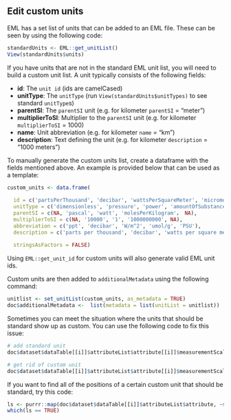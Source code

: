 ## Edit custom units

EML has a set list of units that can be added to an EML file. These can be seen by using the following code:

```r
standardUnits <- EML::get_unitList()
View(standardUnits$units)
```

If you have units that are not in the standard EML unit list, you will need to build a custom unit list. A unit typically consists of the following fields:

* **id**: The `unit id` (ids are camelCased)
* **unitType**: The `unitType` (run `View(standardUnits$unitTypes)` to see standard `unitType`s)
* **parentSI**: The `parentSI` unit (e.g. for kilometer `parentSI` = "meter")
* **multiplierToSI**: Multiplier to the `parentSI` unit (e.g. for kilometer `multiplierToSI` = 1000)
* **name**: Unit abbreviation (e.g. for kilometer `name` = "km")
* **description**: Text defining the unit (e.g. for kilometer `description` = "1000 meters")

To manually generate the custom units list, create a dataframe with the fields mentioned above. An example is provided below that can be used as a template:

```r
custom_units <- data.frame(
    
  id = c('partsPerThousand', 'decibar', 'wattsPerSquareMeter', 'micromolesPerGram', 'practicalSalinityUnit'),
  unitType = c('dimensionless', 'pressure', 'power', 'amountOfSubstanceWeight'， 'dimensionless'),
  parentSI = c(NA, 'pascal', 'watt', 'molesPerKilogram'， NA),
  multiplierToSI = c(NA, '10000', '1', '1000000000', NA),
  abbreviation = c('ppt', 'decibar', 'W/m^2', 'umol/g', 'PSU'),
  description = c('parts per thousand', 'decibar', 'watts per square meter', 'micro moles per gram', 'used to describe the concentration of dissolved salts in water, the UNESCO Practical Salinity Scale of 1978 (PSS78) defines salinity in terms of a conductivity ratio'),
  
  stringsAsFactors = FALSE)
```

Using `EML::get_unit_id` for custom units will also generate valid EML unit ids. 

Custom units are then added to `additionalMetadata` using the following command:

```r
unitlist <- set_unitList(custom_units, as_metadata = TRUE)
doc$additionalMetadata <-  list(metadata = list(unitList = unitlist))
```

Sometimes you can meet the situation where the units that should be standard show up as custom. You can use the following code to fix this issue:
```r
# add standard unit
doc$dataset$dataTable[[i]]$attributeList$attribute[[i]]$measurementScale$ratio$unit$standardUnit <- "your standard unit"

# get rid of custom unit
doc$dataset$dataTable[[i]]$attributeList$attribute[[i]]$measurementScale$ratio$unit$customUnit <- NULL
```

If you want to find all of the positions of a certain custom unit that should be standard, try this code:
```r
ls <- purrr::map(doc$dataset$dataTable[[i]]$attributeList$attribute, ~str_detect(.x$measurementScale$ratio$unit$customUnit, "your standard unit"))
which(ls == TRUE)
```
